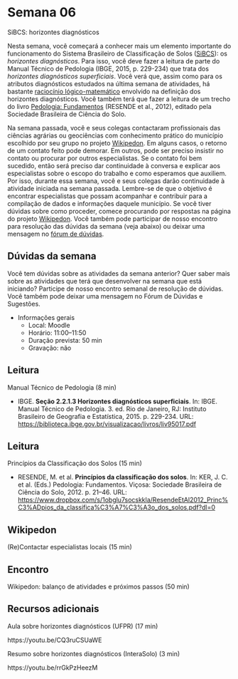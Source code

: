 # Semana 06

SiBCS: horizontes diagnósticos

Nesta semana, você começará a conhecer mais um elemento importante do funcionamento do Sistema Brasileiro de Classificação de Solos ([SiBCS](https://www.embrapa.br/en/solos/sibcs)): os _horizontes diagnósticos_. Para isso, você deve fazer a leitura de parte do Manual Técnico de Pedologia (IBGE, 2015, p. 229-234) que trata dos _horizontes diagnósticos superficiais_. Você verá que, assim como para os atributos diagnósticos estudados na última semana de atividades, há bastante [raciocínio lógico-matemático](https://pt.wikipedia.org/wiki/Racioc%C3%ADnio_l%C3%B3gico-matem%C3%A1tico) envolvido na definição dos horizontes diagnósticos. Você também terá que fazer a leitura de um trecho do livro [Pedologia: Fundamentos](https://www.sbcs.org.br/loja/index.php?route=product/product&product_id=57) (RESENDE et al., 2012), editado pela Sociedade Brasileira de Ciência do Solo.
<!-- Ao final da semana, espera-se que você seja capaz de __explicar__ como as classes de solo do SiBCS são diferenciadas entre si. Essa capacidade será avaliada em nosso fórum. -->

Na semana passada, você e seus colegas contactaram profissionais das ciências agrárias ou geociências com conhecimento prático do município escolhido por seu grupo no projeto [Wikipedon](https://pt.wikiversity.org/wiki/Wikipedon). Em alguns casos, o retorno de um contato feito pode demorar. Em outros, pode ser preciso insistir no contato ou procurar por outros especialistas. Se o contato foi bem sucedido, então será preciso dar continuidade à conversa e explicar aos especialistas sobre o escopo do trabalho e como esperamos que auxiliem. Por isso, durante essa semana, você e seus colegas darão continuidade à atividade iniciada na semana passada. Lembre-se de que o objetivo é encontrar especialistas que possam acompanhar e contribuir para a compilação de dados e informações daquele município.  Se você tiver dúvidas sobre como proceder, comece procurando por respostas na página do projeto [Wikipedon](https://pt.wikiversity.org/wiki/Wikipedon). Você também pode participar de nosso encontro para resolução das dúvidas da semana (veja abaixo) ou deixar uma mensagem no [fórum de dúvidas](https://moodle.utfpr.edu.br/mod/forum/view.php?id=573329).

## Dúvidas da semana

Você tem dúvidas sobre as atividades da semana anterior? Quer saber mais sobre as atividades que terá que desenvolver na semana que está iniciando? Participe de nosso encontro semanal de resolução de dúvidas. Você também pode deixar uma mensagem no Fórum de Dúvidas e Sugestões.

* Informações gerais
  * Local: Moodle
  * Horário: 11:00–11:50
  * Duração prevista: 50 min
  * Gravação: não

## Leitura

Manual Técnico de Pedologia (8 min)

* IBGE. __Seção 2.2.1.3 Horizontes diagnósticos superficiais__. In: IBGE. Manual Técnico de Pedologia. 3. ed. Rio de Janeiro, RJ: Instituto Brasileiro de Geografia e Estatística, 2015. p. 229-234. URL: <https://biblioteca.ibge.gov.br/visualizacao/livros/liv95017.pdf>

## Leitura

Princípios da Classificação dos Solos (15 min)

* RESENDE, M. et al. __Princípios da classificação dos solos__. In: KER, J. C. et al. (Eds.) Pedologia: Fundamentos. Viçosa: Sociedade Brasileira de Ciência do Solo, 2012. p. 21–46. URL: <https://www.dropbox.com/s/1obglu7socskkla/ResendeEtAl2012_Princ%C3%ADpios_da_classifica%C3%A7%C3%A3o_dos_solos.pdf?dl=0>

## Wikipedon

(Re)Contactar especialistas locais (15 min)

## Encontro

Wikipedon: balanço de atividades e próximos passos (50 min)

<!-- ## Fórum II—Distinção de classes de solos (20 min) -->
<!-- Duração: de 3 semanas -->
<!-- O nível hierárquico mais alto do Sistema Brasileiro de Classificação de Solos ([SiBCS](https://www.embrapa.br/en/solos/sibcs)) possui treze classes chamadas de ordens. Cada ordem possui cinco níveis, dentro das quais são encontradas inúmeras categorias. Essas classes são diferenciadas utilizando _atributos_ e _horizontes diagnóstico_. -->

## Recursos adicionais

Aula sobre horizontes diagnósticos (UFPR) (17 min)

https://youtu.be/CQ3ruCSUaWE

Resumo sobre horizontes diagnósticos (InteraSolo) (3 min)

https://youtu.be/rrGkPzHeezM
